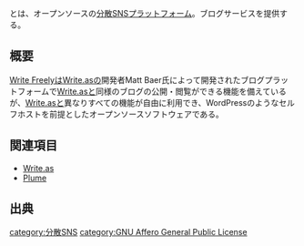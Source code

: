{{Stub}}
{{Infobox software
| Name                = Write Freely
| Image               = [[ファイル:Write Freelyのロゴ.png|270px|Write Freely]]
| Developer           = [https://github.com/thebaer Matt Baer]
| SourceCode          = [https://github.com/writeas/writefreely GitHub]
| Platform            = Linux互換OS (サーバーサイド)<br />ウェブ (クライアントサイド)
| ProgrammingLanguage = Go, JavaScript
| Launch              = 2018年11月10日<ref>[https://github.com/writeas/writefreely/releases/tag/v0.1.0 GitHub上での最初のバージョンのリリース]</ref>
| Kifu                = [https://www.producthunt.com/posts/write-as Product Hunt]
| License             = [[GNU Affero General Public License]] v3
| Web                 = https://writefreely.org/
}}{{Ruby|Write Freely|ライト フリーリー}}とは、オープンソースの[[分散SNS]]プラットフォーム。ブログサービスを提供する。

== 概要 ==
[[Write Freely]]は[[Write.as]]の開発者Matt Baer氏によって開発されたブログプラットフォームで[[Write.as]]と同様のブログの公開・閲覧ができる機能を備えているが、[[Write.as]]と異なりすべての機能が自由に利用でき、WordPressのようなセルフホストを前提としたオープンソースソフトウェアである。

== 関連項目 ==
* [[Write.as]]
* [[Plume]]

== 出典 ==
<References />

{{DEFAULTSORT:writefreely}}
[[category:分散SNS]]
[[category:GNU Affero General Public License]]